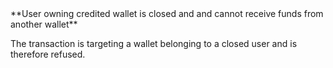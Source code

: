 <Card title="002602" href="/errors/codes/002602">
**User owning credited wallet is closed and and cannot receive funds from another wallet**

The transaction is targeting a wallet belonging to a closed user and is therefore refused.
</Card>